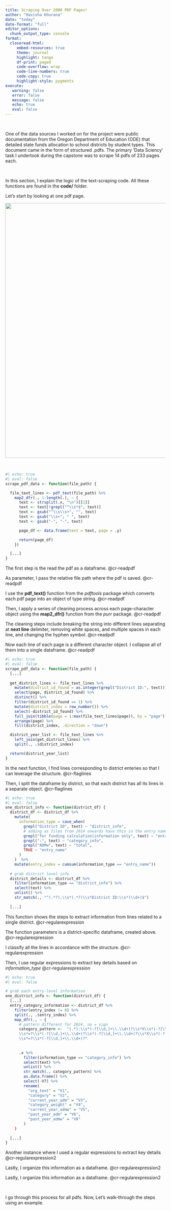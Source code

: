 ```yaml
---
title: Scraping Over 2000 PDF Pages!
author: "Havisha Khurana"
date: "today"
date-format: "full"
editor_options: 
  chunk_output_type: console
format: 
  closeread-html:
     embed-resources: true
     theme: journal
     highlight: tango
     df-print: paged
     code-overflow: wrap
     code-line-numbers: true
     code-copy: true
     highlight-style: pygments
execute:
   warning: false
   error: false
   message: false
   echo: true
   eval: false
---
```


<br>

One of the data sources I worked on for the project were public documentation from the Oregon Department of Education (ODE) that detailed state funds allocation to school districts by student types. This document came in the form of structured .pdfs. The primary 'Data Sciency' task I undertook during the capstone was to scrape 14 pdfs of 233 pages each.

<br>

In this section, I explain the logic of the text-scraping code. All these functions are found in the **code/** folder. <br>

Let's start by looking at one pdf page.

![](closeread_figures/pdf_scrape_eg.png){fig-align="center" width="800"}

<br>

::::::: cr-section
::: {#cr-readpdf}
```r
#| echo: true
#| eval: false
scrape_pdf_data <- function(file_path) {

  file_text_lines <- pdf_text(file_path) %>%
    map2_dfr(., 1:length(.), ~ {
      text <- strsplit(.x, "\n")[[1]]
      text <- text[!grepl("^\\s*$", text)]
      text <- gsub("^\\s\\s+", "", text)
      text <- gsub("\\s+", " ", text)
      text <- gsub("‐", "-", text)

      page_df <- data.frame(text = text, page = .y)

      return(page_df)
    })

  [...]
}
```
:::

The first step is the read the pdf as a dataframe. @cr-readpdf

As parameter, I pass the relative file path where the pdf is saved. [@cr-readpdf]{highlight="1"}

I use the **pdf_text()** function from the *pdftools* package which converts each pdf page into an object of type string. [@cr-readpdf]{highlight="3"}

Then, I apply a series of cleaning process across each page-character object using the **map2_dfr()** function from the *purr* package. [@cr-readpdf]{highlight="4"}

The cleaning steps include breaking the string into different lines separating at **next line** delimiter, removing white spaces, and multiple spaces in each line, and changing the hyphen symbol. [@cr-readpdf]{highlight="5-9"}

Now each line of each page is a different character object. I collapse all of them into a single dataframe. [@cr-readpdf]{highlight="11"}

::: {#cr-flaglines}
```r
#| echo: true
#| eval: false
scrape_pdf_data <- function(file_path) {
  [...]
  
  get_district_lines <- file_text_lines %>%
    mutate(district_id_found = as.integer(grepl("District ID:", text)))
    select(page, district_id_found) %>%
    distinct() %>%
    filter(district_id_found == 1) %>%
    mutate(district_index = row_number()) %>%
    select(-district_id_found) %>%
    full_join(tibble(page = 1:max(file_text_lines$page)), by = "page") %>%
    arrange(page) %>%
    fill(district_index, .direction = "down")

  district_year_list <- file_text_lines %>%
    left_join(get_district_lines) %>%
    split(., .$district_index)

  return(district_year_list)
}
```
:::

In the next function, I find lines corresponding to district enteries so that I can leverage the structure. @cr-flaglines

Then, I split the dataframe by district, so that each district has all its lines in a separate object. [@cr-flaglines]{highlight="15-17"}

::: {#cr-regularexpression}
```r
#| echo: true
#| eval: false
one_district_info <- function(district_df) {
  district_df <- district_df %>%
    mutate(
      information_type = case_when(
        grepl("District ID", text) ~ "district_info",
        # adding as files from 2014 onwards have this in the entry name
        grepl("for funding calculation|information only", text) ~ "entry_name",
        grepl(":", text) ~ "category_info",
        grepl("ADMw", text) ~ "total",
        TRUE ~ "entry_name"
      )
    )  %>%
    mutate(entry_index = cumsum(information_type == "entry_name"))
  
  # grab district level info
  district_details <- district_df %>%
    filter(information_type == "district_info") %>%
    select(text) %>%
    unlist() %>%
    str_match(., "^(.*?),\\s*(.*?)\\s*District ID:\\s*(\\d+)$")
   
  [...]
```
:::

This function shows the steps to extract information from lines related to a single district. @cr-regularexpression

The function parameters is a district-specific dataframe, created above. [@cr-regularexpression]{highlight="1"}

I classify all the lines in accordance with the structure. [@cr-regularexpression]{highlight="4-11"}

Then, I use regular expressions to extract key details based on *information_type* [@cr-regularexpression]{highlight="17,20"}

::: {#cr-regularexpression2}
```r
#| echo: true
#| eval: false

# grab each entry-level information
one_district_info <- function(district_df) {
  [...]
  entry_category_information <- district_df %>%
    filter(entry_index != 0) %>%
    split(., .$entry_index) %>%
    map_dfr(., ~ {
      # pattern different for 2024, no = sign
      category_pattern <-  "(.*):\\s*(-?[\\d,]+\\.\\d+)?\\s*X\\s*(-?[\\d.]+)
      \\s*=?\\s*(-?[\\d,]+\\.\\d+)?\\s*(-?[\\d,]+\\.\\d+)?\\s*X\\s*(-?[\\d.]+)
      \\s*=?\\s*(-?[\\d,]+\\.\\d+)?"
      
      
      .x %>%
        filter(information_type == "category_info") %>%
        select(text) %>%
        unlist() %>%
        str_match(., category_pattern) %>%
        as.data.frame() %>%
        select(-V7) %>%
        rename(
          "org_text" = "V1",
          "category" = "V2",
          "current_year_adm" = "V3",
          "category_weight" = "V4",
          "current_year_admw" = "V5",
          "past_year_adm" = "V6",
          "past_year_admw" = "V8"
        ) 
    )
  
  [...]
}
```
:::

Another instance where I used a regular expressions to extract key details [@cr-regularexpression2]{highlight="9-11"}

Lastly, I organize this information as a dataframe. [@cr-regularexpression2]{highlight="7"}

Lastly, I organize this information as a dataframe. [@cr-regularexpression2]{highlight="19-29"}
:::::::

<br>

I go through this process for all pdfs. Now, Let's walk-through the steps using an example.

<br><br>
